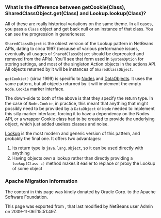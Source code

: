 <!--

    Licensed to the Apache Software Foundation (ASF) under one
    or more contributor license agreements.  See the NOTICE file
    distributed with this work for additional information
    regarding copyright ownership.  The ASF licenses this file
    to you under the Apache License, Version 2.0 (the
    "License"); you may not use this file except in compliance
    with the License.  You may obtain a copy of the License at

      http://www.apache.org/licenses/LICENSE-2.0

    Unless required by applicable law or agreed to in writing,
    software distributed under the License is distributed on an
    "AS IS" BASIS, WITHOUT WARRANTIES OR CONDITIONS OF ANY
    KIND, either express or implied.  See the License for the
    specific language governing permissions and limitations
    under the License.

-->

===What is the difference between getCookie(Class), SharedClassObject.get(Class) and Lookup.lookup(Class)?===

All of these are really historical variations on the same theme.  In all cases, you pass a <tt>Class</tt> object and get back null or an instance of that class.  You can see the progression in genericness:

<tt>SharedClassObject</tt> is the oldest version of the Lookup pattern in NetBeans APIs, dating to circa 1997 (because of various performance issues, eventually all usages of <tt>SharedClassObject</tt> should be deprecated and removed from the APIs).  You'll see that form used in <tt>SystemOption</tt> for storing settings, and most of the singleton Action objects in the actions API.  All objects returned by it will be instances of <tt>SharedClassObject</tt>.

<tt>getCookie()</tt> (circa 1999) is specific to [[DevFaqWhatIsANode| Node]]s and [[DevFaqDataObject| DataObject]]s.  It uses the same pattern, but all objects returned by it will implement the empty <tt>Node.Cookie</tt> marker interface.

The down-side to both of the above is that they specify the return type.  In the case of <tt>Node.Cookie</tt>, in practice, this meant that anything that might possibly need to be provided by a <tt>DataObject</tt> or <tt>Node</tt> needed to implement this silly marker interface, forcing it to have a dependency on the Nodes API, or a wrapper Cookie class had to be created to provide the underlying object, which just added useless classes and noise.

[[DevFaqLookup| Lookup]] is the most modern and generic version of this pattern, and probably the final one.  It offers two advantages:
# Its return type is <tt>java.lang.Object</tt>, so it can be used directly with anything
# Having objects ''own'' a lookup rather than directly providing a <tt>lookup(Class c)</tt> method makes it easier to replace or proxy the Lookup of some object

===Apache Migration Information===

The content in this page was kindly donated by Oracle Corp. to the
Apache Software Foundation.

This page was exported from , 
that last modified by NetBeans user Admin 
on 2009-11-06T15:51:49Z.

